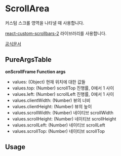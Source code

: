 
<Meta of={ScrollAreaStories} />

# ScrollArea

커스텀 스크롤 영역을 나타낼 때 사용합니다.

[react-custom-scrollbars-2](https://github.com/RobPethick/react-custom-scrollbars-2) 라이브러리를 사용합니다.

[공식문서](https://github.com/RobPethick/react-custom-scrollbars-2/tree/master/docs)

<Canvas of={ScrollAreaStories.Playground} />


## PureArgsTable

**onScrollFrame Function args**
- values: (Object) 현재 위치에 대한 값들
- values.top: (Number) scrollTop 진행률, 0에서 1 사이
- values.left: (Number) scrollLeft 진행률, 0에서 1 사이
- values.clientWidth: (Number) 뷰의 너비
- values.clientHeight: (Number) 뷰의 높이
- values.scrollWidth: (Number) 네이티브 scrollWidth
- values.scrollHeight: (Number) 네이티브 scrollHeight
- values.scrollLeft: (Number) 네이티브 scrollLeft
- values.scrollTop: (Number) 네이티브 scrollTop

<PureArgsTable of={ScrollArea} />

## Usage


